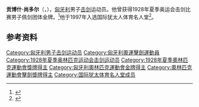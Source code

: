 {{eastern name order|[[匈牙利语|匈牙利语]]}}

'''贡博什·尚多尔'''（{{lang-hu|Gombos Sándor}}，{{bd|1895年|12月4日|1968年|1月27日|}}），[[匈牙利|匈牙利]]男子[[击剑|击剑]]运动员。他曾获得1928年夏季奥运会击剑比赛男子佩剑团体金牌。<ref>{{Cite web|title=Sándor GOMBOS|url=https://www.olympic.org/sandor-gombos|accessdate=2021-03-09|date=2021-03-06|work=International Olympic Committee|language=en}}</ref>他于1997年入选国际犹太人体育名人堂<ref>{{cite web|url=http://www.jewishsports.net/BioPages/Tables/Sport/Fencing.htm|title=Elected Members|publisher=International Jewish Sports Hall of Fame|accessdate=2015-04-24|archive-date=2007-09-26|archive-url=https://web.archive.org/web/20070926231145/http://www.jewishsports.net/BioPages/Tables/Sport/Fencing.htm|dead-url=no}}</ref>。

== 参考资料 ==
{{reflist}}

{{奥林匹克运动会击剑比赛男子佩剑团体冠军}}

{{Authority control}}
{{DEFAULTSORT:Gombos, Sándor}}
[[Category:匈牙利男子击剑运动员|Category:匈牙利男子击剑运动员]]
[[Category:匈牙利奧運擊劍運動員|Category:匈牙利奧運擊劍運動員]]
[[Category:1928年夏季奥林匹克运动会击剑运动员|Category:1928年夏季奥林匹克运动会击剑运动员]]
[[Category:1928年夏季奧林匹克運動會獎牌得主|Category:1928年夏季奧林匹克運動會獎牌得主]]
[[Category:匈牙利奧林匹克運動會金牌得主|Category:匈牙利奧林匹克運動會金牌得主]]
[[Category:奧林匹克運動會擊劍獎牌得主|Category:奧林匹克運動會擊劍獎牌得主]]
[[Category:国际犹太体育名人堂成员|Category:国际犹太体育名人堂成员]]

{{匈牙利人物小作品}}